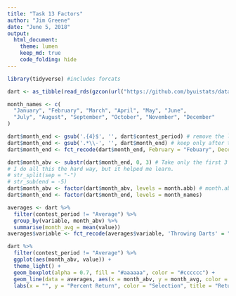 ```yaml
---
title: "Task 13 Factors"
author: "Jim Greene"
date: "June 5, 2018"
output: 
  html_document:
    theme: lumen
    keep_md: true
    code_folding: hide
---
```


```r
library(tidyverse) #includes forcats

dart <- as_tibble(read_rds(gzcon(url("https://github.com/byuistats/data/blob/master/Dart_Expert_Dow_6month_anova/Dart_Expert_Dow_6month_anova.RDS?raw=true"))))
```

```r
month_names <- c(
  "January", "February", "March", "April", "May", "June", 
  "July", "August", "September", "October", "November", "December"
)

dart$month_end <- gsub('.{4}$', '', dart$contest_period) # remove the last 4 chars
dart$month_end <- gsub('.*\\-', '', dart$month_end) # keep only after the -
dart$month_end <- fct_recode(dart$month_end, February = "Febuary", December = "Dec.") # Fixing spelling variations

dart$month_abv <- substr(dart$month_end, 0, 3) # Take only the first 3 chars
# I do all this the hard way, but it helped me learn.
# str_split(sep = "-")
# str_sub(end = -5)
dart$month_abv <- factor(dart$month_abv, levels = month.abb) # month.abb is built into R
dart$month_end <- factor(dart$month_end, levels = month_names)
```

```r
averages <- dart %>% 
  filter(contest_period != "Average") %>% 
  group_by(variable, month_abv) %>% 
  summarise(month_avg = mean(value))
averages$variable <- fct_recode(averages$variable, 'Throwing Darts' = "DARTS")
```


```r
dart %>% 
  filter(contest_period != "Average") %>% 
  ggplot(aes(month_abv, value)) +
  theme_light() +
  geom_boxplot(alpha = 0.7, fill = "#aaaaaa", color = "#cccccc") +
  geom_line(data = averages, aes(x = month_abv, y = month_avg, color = variable, group = variable), size = 1.04) +
  labs(x = "", y = "Percent Return", color = "Selection", title = "Returns on Stock Investments")
```


